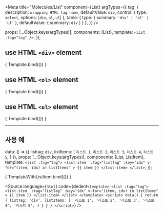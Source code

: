 
<Meta
  title="Molecules/List"
  component={List}
  argTypes={{
    tag: {
      description: `wrapping HTML tag name`,
      defaultValue: `div`,
      control: {
        type: `select`,
        options: [`div`, `ol`, `ul`]
      },
      table: {
        type: {
          summary: `'div' | 'ol' | 'ul'`
        },
        defaultValue: {
          summary: `div`
        }
      }
    },
  }}
/>

  props: [...Object.keys(argTypes)],
  components: {List},
  template: `
    <List :tag="tag" />
  `,
});

## use HTML `<div>` element

<Canvas>
  <Story
    name="List - div"
    components={List}
    args = {{
      tag: `div`
    }}
  >
    { Template.bind({}) }
  </Story>
</Canvas>

## use HTML `<ol>` element

<Canvas>
  <Story
    name="List - ol"
    components={List}
    args = {{
      tag: `ol`
    }}
  >
    { Template.bind({}) }
  </Story>
</Canvas>

## use HTML `<ul>` element

<Canvas>
  <Story
    name="List - ul"
    components={List}
    args = {{
      tag: `ul`
    }}
  >
    { Template.bind({}) }
  </Story>
</Canvas>

---

## 사용 예

  data: () => ({
    listtag: `div`,
    listItems: [
      `리스트 1`,
      `리스트 2`,
      `리스트 3`,
      `리스트 4`,
      `리스트 5`,
    ]
  }),
  props: [...Object.keys(argTypes)],
  components: {List, ListItem},
  template: `
    <list :tag="tag">
      <list-item 
        :tag="listtag"
        :key="idx"
        v-for="(item, idx) in listItems"
      >
        {{ item }}
      </list-item>
    </list>
  `,
});

<Canvas>
  <Story
    name="list with div"
    components={List}
    args = {{
      tag: `div`
    }}
  >
    { TemplateWithListItem.bind({}) }
  </Story>
</Canvas>

<Source 
  language={`html`}
  code={dedent`
    <template>
      <list :tag="tag">
        <list-item 
          :tag="listTag"
          :key="idx"
          v-for="(item, idx) in listItems"
        >
          {{ item }}
        </list-item>
      </list>
    </template>
    <script>
        data() {
          return {
            listTag: 'div',
            listItems: [
              '리스트 1',
              '리스트 2',
              '리스트 3',
              '리스트 4',
              '리스트 5',
            ]
          }
        }
      }
    </script>
  `}
/>